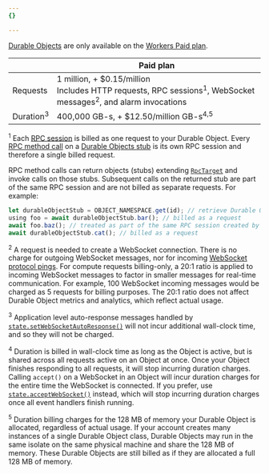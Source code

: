 ```yaml
---
{}

---
```



[Durable Objects](/durable-objects/) are only available on the [Workers Paid plan](/workers/platform/pricing/#workers).

|          | Paid plan                                         |
| -------- | ------------------------------------------------- |
| Requests               | 1 million, + $0.15/million<br/> Includes HTTP requests, RPC sessions<sup>1</sup>, WebSocket messages<sup>2</sup>, and alarm invocations                      |
| Duration<sup>3</sup>                    | 400,000 GB-s, + $12.50/million GB-s<sup>4,5</sup> |

<sup>1</sup> Each [RPC session](/workers/runtime-apis/rpc/lifecycle/) is billed as one request to your Durable Object. Every [RPC method call](/durable-objects/best-practices/create-durable-object-stubs-and-send-requests/#call-rpc-methods) on a [Durable Objects stub](/durable-objects/best-practices/create-durable-object-stubs-and-send-requests/#get-a-durable-object-stub) is its own RPC session and therefore a single billed request.

RPC method calls can return objects (stubs) extending [`RpcTarget`](/workers/runtime-apis/rpc/lifecycle/#lifetimes-memory-and-resource-management) and invoke calls on those stubs. Subsequent calls on the returned stub are part of the same RPC session and are not billed as separate requests. For example:

```js
let durableObjectStub = OBJECT_NAMESPACE.get(id); // retrieve Durable Object stub
using foo = await durableObjectStub.bar(); // billed as a request
await foo.baz(); // treated as part of the same RPC session created by calling bar(), not billed as a request
await durableObjectStub.cat(); // billed as a request
```

<sup>2</sup> A request is needed to create a WebSocket connection. There is no charge for outgoing WebSocket messages, nor for incoming [WebSocket protocol pings](https://www.rfc-editor.org/rfc/rfc6455#section-5.5.2). For compute requests billing-only, a 20:1 ratio is applied to incoming WebSocket messages to factor in smaller messages for real-time communication. For example, 100 WebSocket incoming messages would be charged as 5 requests for billing purposes. The 20:1 ratio does not affect Durable Object metrics and analytics, which reflect actual usage.

<sup>3</sup> Application level auto-response messages handled by [`state.setWebSocketAutoResponse()`](/durable-objects/api/websockets/) will not incur additional wall-clock time, and so they will not be charged.

<sup>4</sup> Duration is billed in wall-clock time as long as the Object is active, but is shared across all requests active on an Object at once. Once your Object finishes responding to all requests, it will stop incurring duration charges. Calling `accept()` on a WebSocket in an Object will incur duration charges for the entire time the WebSocket is connected. If you prefer, use [`state.acceptWebSocket()`](/durable-objects/api/websockets/#state-methods-for-websockets) instead, which will stop incurring duration charges once all event handlers finish running.

<sup>5</sup> Duration billing charges for the 128 MB of memory your Durable Object is allocated, regardless of actual usage. If your account creates many instances of a single Durable Object class, Durable Objects may run in the same isolate on the same physical machine and share the 128 MB of memory. These Durable Objects are still billed as if they are allocated a full 128 MB of memory.
